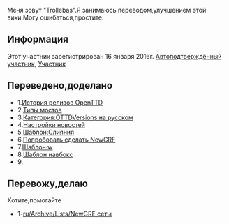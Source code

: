 Меня зовут "Trollebas".Я занимаюсь переводом,улучшением этой вики.Могу ошибаться,простите.
==Информация==
Этот участник зарегистрирован 16 января 2016г. 
[[en/Autoconfirmed users|Автоподтверждённый участник]], [[en/Users|Участник]]

==Переведено,доделано==
*1.[[ru/Archive/OpenTTD/Main Page|История релизов OpenTTD]]
*2.[[ru/Manual/Base Set/Типы мостов|Типы мостов]]
*3.[[Template:ru/Archive/OTTDВерсии|Категория:OTTDVersions на русском]]
*4.[[ru/Archive/Manual/Settings/Настройки новостей|Настройки новостей]]
*5.[[Template:ru/Слияния|Шаблон:Слияния]]
*6.[[ru/Попробовать сделать NewGRF|Попробовать сделать NewGRF]]
*7.[[Template:ru/·w|Шаблон·w]]
*8.[[Template:ru/Navbox|Шаблон навбокс]]
*9.[[|]]

==Перевожу,делаю==
Хотите,помогайте
*1-[[ru/Archive/Lists/NewGRF сеты]]
